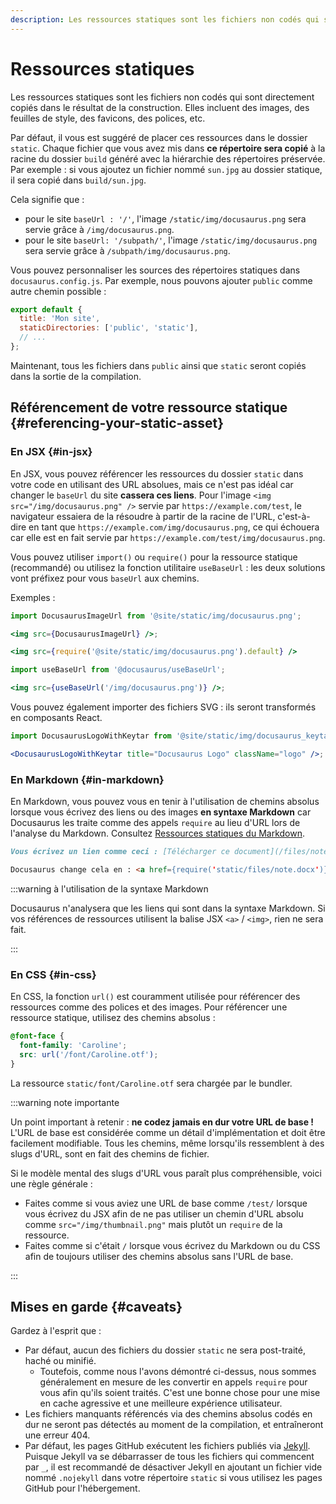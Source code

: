 ```yaml
---
description: Les ressources statiques sont les fichiers non codés qui sont directement copiés dans le résultat de la construction. Découvrez comment elles sont traitées et quelles sont les meilleures pratiques d'utilisation des ressources statiques.
---
```


# Ressources statiques

Les ressources statiques sont les fichiers non codés qui sont directement copiés dans le résultat de la construction. Elles incluent des images, des feuilles de style, des favicons, des polices, etc.

Par défaut, il vous est suggéré de placer ces ressources dans le dossier `static`. Chaque fichier que vous avez mis dans **ce répertoire sera copié** à la racine du dossier `build` généré avec la hiérarchie des répertoires préservée. Par exemple : si vous ajoutez un fichier nommé `sun.jpg` au dossier statique, il sera copié dans `build/sun.jpg`.

Cela signifie que :

- pour le site `baseUrl : '/'`, l'image `/static/img/docusaurus.png` sera servie grâce à `/img/docusaurus.png`.
- pour le site `baseUrl: '/subpath/'`, l'image `/static/img/docusaurus.png` sera servie grâce à `/subpath/img/docusaurus.png`.

Vous pouvez personnaliser les sources des répertoires statiques dans `docusaurus.config.js`. Par exemple, nous pouvons ajouter `public` comme autre chemin possible :

```js title="docusaurus.config.js"
export default {
  title: 'Mon site',
  staticDirectories: ['public', 'static'],
  // ...
};
```

Maintenant, tous les fichiers dans `public` ainsi que `static` seront copiés dans la sortie de la compilation.

## Référencement de votre ressource statique {#referencing-your-static-asset}

### En JSX {#in-jsx}

En JSX, vous pouvez référencer les ressources du dossier `static` dans votre code en utilisant des URL absolues, mais ce n'est pas idéal car changer le `baseUrl` du site **cassera ces liens**. Pour l'image `<img src="/img/docusaurus.png" />` servie par `https://example.com/test`, le navigateur essaiera de la résoudre à partir de la racine de l'URL, c'est-à-dire en tant que `https://example.com/img/docusaurus.png`, ce qui échouera car elle est en fait servie par `https://example.com/test/img/docusaurus.png`.

Vous pouvez utiliser `import()` ou `require()` pour la ressource statique (recommandé) ou utilisez la fonction utilitaire `useBaseUrl` : les deux solutions vont préfixez pour vous `baseUrl` aux chemins.

Exemples :

```jsx title="MyComponent.js"
import DocusaurusImageUrl from '@site/static/img/docusaurus.png';

<img src={DocusaurusImageUrl} />;
```

```jsx title="MyComponent.js"
<img src={require('@site/static/img/docusaurus.png').default} />
```

```jsx title="MyComponent.js"
import useBaseUrl from '@docusaurus/useBaseUrl';

<img src={useBaseUrl('/img/docusaurus.png')} />;
```

Vous pouvez également importer des fichiers SVG : ils seront transformés en composants React.

```jsx title="MyComponent.js"
import DocusaurusLogoWithKeytar from '@site/static/img/docusaurus_keytar.svg';

<DocusaurusLogoWithKeytar title="Docusaurus Logo" className="logo" />;
```

### En Markdown {#in-markdown}

En Markdown, vous pouvez vous en tenir à l'utilisation de chemins absolus lorsque vous écrivez des liens ou des images **en syntaxe Markdown** car Docusaurus les traite comme des appels `require` au lieu d'URL lors de l'analyse du Markdown. Consultez [Ressources statiques du Markdown](./guides/markdown-features/markdown-features-assets.mdx).

```md
Vous écrivez un lien comme ceci : [Télécharger ce document](/files/note.docx)

Docusaurus change cela en : <a href={require('static/files/note.docx')}>Télécharger ce document</a>
```

:::warning à l'utilisation de la syntaxe Markdown

Docusaurus n'analysera que les liens qui sont dans la syntaxe Markdown. Si vos références de ressources utilisent la balise JSX `<a>` / `<img>`, rien ne sera fait.

:::

### En CSS {#in-css}

En CSS, la fonction `url()` est couramment utilisée pour référencer des ressources comme des polices et des images. Pour référencer une ressource statique, utilisez des chemins absolus :

```css
@font-face {
  font-family: 'Caroline';
  src: url('/font/Caroline.otf');
}
```

La ressource `static/font/Caroline.otf` sera chargée par le bundler.

:::warning note importante

Un point important à retenir : **ne codez jamais en dur votre URL de base !** L'URL de base est considérée comme un détail d'implémentation et doit être facilement modifiable. Tous les chemins, même lorsqu'ils ressemblent à des slugs d'URL, sont en fait des chemins de fichier.

Si le modèle mental des slugs d'URL vous paraît plus compréhensible, voici une règle générale :

- Faites comme si vous aviez une URL de base comme `/test/` lorsque vous écrivez du JSX afin de ne pas utiliser un chemin d'URL absolu comme `src="/img/thumbnail.png"` mais plutôt un `require` de la ressource.
- Faites comme si c'était `/` lorsque vous écrivez du Markdown ou du CSS afin de toujours utiliser des chemins absolus sans l'URL de base.

:::

## Mises en garde {#caveats}

Gardez à l'esprit que :

- Par défaut, aucun des fichiers du dossier `static` ne sera post-traité, haché ou minifié.
  - Toutefois, comme nous l'avons démontré ci-dessus, nous sommes généralement en mesure de les convertir en appels `require` pour vous afin qu'ils soient traités. C'est une bonne chose pour une mise en cache agressive et une meilleure expérience utilisateur.
- Les fichiers manquants référencés via des chemins absolus codés en dur ne seront pas détectés au moment de la compilation, et entraîneront une erreur 404.
- Par défaut, les pages GitHub exécutent les fichiers publiés via [Jekyll](https://jekyllrb.com/). Puisque Jekyll va se débarrasser de tous les fichiers qui commencent par `_`, il est recommandé de désactiver Jekyll en ajoutant un fichier vide nommé `.nojekyll` dans votre répertoire `static` si vous utilisez les pages GitHub pour l'hébergement.
